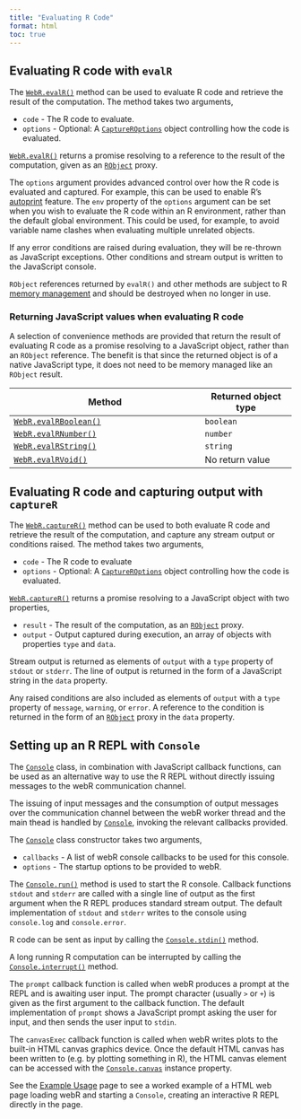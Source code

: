 ```yaml
---
title: "Evaluating R Code"
format: html
toc: true
---
```


## Evaluating R code with `evalR`

The [`WebR.evalR()`](api/js/classes/WebR.WebR.md#evalr) method can be used to
evaluate R code and retrieve the result of the computation. The method takes two
arguments,

-   `code` - The R code to evaluate.
-   `options` - Optional: A
    [`CaptureROptions`](api/js/interfaces/WebRChan.CaptureROptions.md) object
    controlling how the code is evaluated.

[`WebR.evalR()`](api/js/classes/WebR.WebR.md#evalr) returns a promise resolving
to a reference to the result of the computation, given as an
[`RObject`](api/js/modules/RMain.md#robject) proxy.

The `options` argument provides advanced control over how the R code is
evaluated and captured. For example, this can be used to enable R's
[autoprint](https://cran.r-project.org/doc/manuals/r-release/R-ints.html#Autoprinting)
feature. The `env` property of the `options` argument can be set when you wish
to evaluate the R code within an R environment, rather than the default global
environment. This could be used, for example, to avoid variable name clashes
when evaluating multiple unrelated objects.

If any error conditions are raised during evaluation, they will be re-thrown as
JavaScript exceptions. Other conditions and stream output is written to the
JavaScript console.

::: callout-warning
`RObject` references returned by `evalR()` and other methods are subject to R
[memory management](objects.qmd#memory-management) and should be destroyed when
no longer in use.
:::

### Returning JavaScript values when evaluating R code

A selection of convenience methods are provided that return the result of
evaluating R code as a promise resolving to a JavaScript object, rather than an
`RObject` reference. The benefit is that since the returned object is of a
native JavaScript type, it does not need to be memory managed like an `RObject`
result.

| Method                                                            | Returned object type |
|-----------------------------------------------------|--------------------------|
| [`WebR.evalRBoolean()`](api/js/classes/WebR.WebR.md#evalrboolean) | `boolean`            |
| [`WebR.evalRNumber()`](api/js/classes/WebR.WebR.md#evalrnumber)   | `number`             |
| [`WebR.evalRString()`](api/js/classes/WebR.WebR.md#evalrstring)   | `string`             |
| [`WebR.evalRVoid()`](api/js/classes/WebR.WebR.md#evalrvoid)       | No return value      |

## Evaluating R code and capturing output with `captureR`

The [`WebR.captureR()`](api/js/classes/WebR.WebR.md#capturer) method can be used
to both evaluate R code and retrieve the result of the computation, and capture
any stream output or conditions raised. The method takes two arguments,

-   `code` - The R code to evaluate
-   `options` - Optional: A
    [`CaptureROptions`](api/js/interfaces/WebRChan.CaptureROptions.md) object
    controlling how the code is evaluated.

[`WebR.captureR()`](api/js/classes/WebR.WebR.md#capturer) returns a promise
resolving to a JavaScript object with two properties,

-   `result` - The result of the computation, as an
    [`RObject`](api/js/modules/RMain.md#robject) proxy.
-   `output` - Output captured during execution, an array of objects with
    properties `type` and `data`.

Stream output is returned as elements of `output` with a `type` property of
`stdout` or `stderr`. The line of output is returned in the form of a JavaScript
string in the `data` property.

Any raised conditions are also included as elements of `output` with a `type`
property of `message`, `warning`, or `error`. A reference to the condition is
returned in the form of an [`RObject`](api/js/modules/RMain.md#robject) proxy in
the `data` property.

## Setting up an R REPL with `Console` {#console}

The [`Console`](api/js/classes/WebR.Console.md) class, in combination with
JavaScript callback functions, can be used as an alternative way to use the R
REPL without directly issuing messages to the webR communication channel.

The issuing of input messages and the consumption of output messages over the
communication channel between the webR worker thread and the main thead is
handled by [`Console`](api/js/classes/WebR.Console.md), invoking the relevant
callbacks provided.

The [`Console`](api/js/classes/WebR.Console.md) class constructor takes two
arguments,

-   `callbacks` - A list of webR console callbacks to be used for this console.
-   `options` - The startup options to be provided to webR.

The [`Console.run()`](api/js/classes/WebR.Console.md#run) method is used to
start the R console. Callback functions `stdout` and `stderr` are called with a
single line of output as the first argument when the R REPL produces standard
stream output. The default implementation of `stdout` and `stderr` writes to the
console using `console.log` and `console.error`.

R code can be sent as input by calling the
[`Console.stdin()`](api/js/classes/WebR.Console.md#stdin) method.

A long running R computation can be interrupted by calling the
[`Console.interrupt()`](api/js/classes/WebR.Console.md#interrupt) method.

The `prompt` callback function is called when webR produces a prompt at the REPL
and is awaiting user input. The prompt character (usually `>` or `+`) is given
as the first argument to the callback function. The default implementation of
`prompt` shows a JavaScript prompt asking the user for input, and then sends the
user input to `stdin`.

The `canvasExec` callback function is called when webR writes plots to the
built-in HTML canvas graphics device. Once the default HTML canvas has been
written to (e.g. by plotting something in R), the HTML canvas element can be
accessed with the [`Console.canvas`](api/js/classes/WebR.Console.html#canvas)
instance property.

See the [Example Usage](examples.qmd) page to see a worked example of a HTML web
page loading webR and starting a `Console`, creating an interactive R REPL
directly in the page.
